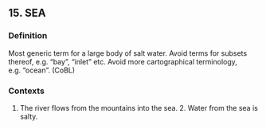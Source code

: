 ## 15. SEA
### Definition
Most generic term for a large body of salt water. Avoid terms for subsets thereof, e.g. "bay", "inlet" etc. Avoid more cartographical terminology, e.g. "ocean". (CoBL)

### Contexts
1. The river flows from the mountains into the sea. 2. Water from the sea is salty.

